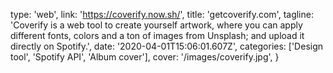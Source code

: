  type: 'web',
  link: 'https://coverify.now.sh/',
  title: 'getcoverify.com',
  tagline:
    'Coverify is a web tool to create yourself artwork, where you can apply different fonts, colors and a ton of images from Unsplash; and upload it directly on Spotify.',
  date: '2020-04-01T15:06:01.607Z',
  categories: ['Design tool', 'Spotify API', 'Album cover'],
  cover: '/images/coverify.jpg',
}
